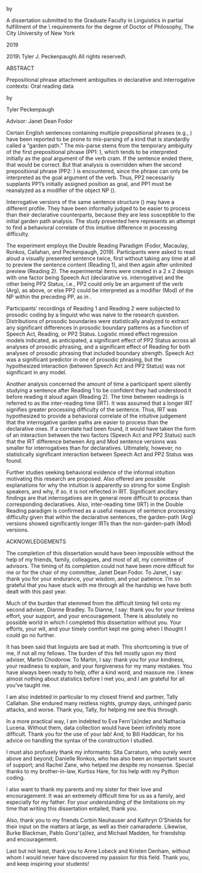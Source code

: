 
\centering
\pagenumbering{roman}
\vspace*{2.0in}

\uppercase{Prepositional phrase attachment ambiguities \\ in declarative and interrogative contexts: \\ Oral reading data}

\vspace{0.5in}

by

\vspace{0.5in}

\uppercase{Tyler Peckenpaugh}

\vfill 

A dissertation submitted to the Graduate Faculty in Linguistics in partial fulfillment of the \\ requirements for the degree of Doctor of Philosophy, The City University of New York 

\vspace{0.5in}

2019
\thispagestyle{empty}
\pagebreak

\setcounter{page}{2}
\vspace*{4in}
\vfill
\copyright 2019\\
Tyler J. Peckenpaugh\\
All rights reserved\\

\pagebreak

\includegraphics{approval-page2.pdf}

\pagebreak

ABSTRACT

\vspace{0.25in}

Prepositional phrase attachment ambiguities in declarative and interrogative contexts: Oral reading data

\vspace{0.25in}

by 

Tyler Peckenpaugh

\vspace{0.5in}

\raggedright 
Advisor: Janet Dean Fodor

\vspace{0.5in}


\setlength\parindent{24pt}\setlength{\parskip}{0.0pt plus 1.0pt}

Certain English sentences containing multiple prepositional phrases (e.g., \textit{She had planned to cram the paperwork in the drawer into her briefcase}) have been reported to be prone to mis-parsing of a kind that is standardly called a “garden path.” The mis-parse stems from the temporary ambiguity of the first prepositional phrase (PP1: \textit{in the drawer}), which tends to be interpreted initially as the goal argument of the verb cram. If the sentence ended there, that would be correct. But that analysis is overridden when the second prepositional phrase (PP2: \textit{into her briefcase}) is encountered, since the \textit{into} phrase can only be interpreted as the goal argument of the verb. Thus, PP2 necessarily supplants PP1’s initially assigned position as goal, and PP1 must be reanalyzed as a modifier of the object NP (\textit{the paperwork}).  

Interrogative versions of the same sentence structure (\textit{Had she planned to cram the paperwork in the drawer into her briefcase?}) may have a different profile. They have been informally judged to be easier to process than their declarative counterparts, because they are less susceptible to the initial garden path analysis. The study presented here represents an attempt to find a behavioral correlate of this intuitive difference in processing difficulty.

The experiment employs the Double Reading Paradigm (Fodor, Macaulay, Ronkos, Callahan, and Peckenpaugh, 2019). Participants were asked to read aloud a visually presented sentence twice, first without taking any time at all to preview the sentence content (Reading 1), and then again after unlimited preview (Reading 2). The experimental items were created in a 2 x 2 design with one factor being Speech Act (declarative vs. interrogative) and the other being PP2 Status, i.e., PP2 could only be an argument of the verb (Arg), as above, or else PP2 could be interpreted as a modifier (Mod) of the NP within the preceding PP, as in \textit{She had / Had she planned to cram the paperwork in the drawer of her filing cabinet(?)}.  

Participants' recordings of Reading 1 and Reading 2 were subjected to prosodic coding by a linguist who was naive to the research question. Distributions of prosodic boundaries were statistically analyzed to extract any significant differences in prosodic boundary patterns as a function of Speech Act, Reading, or PP2 Status. Logistic mixed effect regression models indicated, as anticipated, a significant effect of PP2 Status across all analyses of prosodic phrasing, and a significant effect of Reading for both analyses of prosodic phrasing that included boundary strength. Speech Act was a significant predictor in one of prosodic phrasing, but the hypothesized interaction (between Speech Act and PP2 Status) was not significant in any model.

Another analysis concerned the amount of time a participant spent silently studying a sentence after Reading 1 to be confident they had understood it before reading it aloud again (Reading 2). The time between readings is referred to as the inter-reading time (IRT). It was assumed that a longer IRT signifies greater processing difficulty of the sentence. Thus, IRT was hypothesized to provide a behavioral correlate of the intuitive judgement that the interrogative garden paths are easier to process than the declarative ones. If a correlate had been found, it would have taken the form of an interaction between the two factors (Speech Act and PP2 Status) such that the IRT difference between Arg and Mod sentence versions was smaller for interrogatives than for declaratives.  Ultimately, however, no statistically significant interaction between Speech Act and PP2 Status was found. 

Further studies seeking behavioral evidence of the informal intuition motivating this research are proposed. Also offered are possible explanations for why the intuition is apparently so strong for some English speakers, and why, if so, it is not reflected in IRT. Significant ancillary findings are that interrogatives are in general more difficult to process than corresponding declaratives. Also, inter-reading time (IRT) in the Double Reading paradigm is confirmed as a useful measure of sentence processing difficulty given that within the declarative sentences, the garden-path (Arg) versions showed significantly longer IRTs than the non-garden-path (Mod) versions. 

\pagebreak

\centering 

ACKNOWLEDGEMENTS

\vspace{0.5in}

\raggedright

\setlength\parindent{24pt}\setlength{\parskip}{0.0pt plus 1.0pt}

The completion of this dissertation would have been impossible without the help of my friends, family, colleagues, and most of all, my committee of advisors. The timing of its completion could not have been more difficult for me or for the chair of my committee, Janet Dean Fodor. To Janet, I say: thank you for your endurance, your wisdom, and your patience. I'm so grateful that you have stuck with me through all the hardship we have both dealt with this past year.

Much of the burden that stemmed from the difficult timing fell onto my second adviser, Dianne Bradley. To Dianne, I say: thank you for your tireless effort, your support, and your encouragement. There is absolutely no possible world in which I completed this dissertation without you. Your efforts, your wit, and your timely comfort kept me going when I thought I could go no further.
	
It has been said that linguists are bad at math. This shortcoming is true of me, if not all my fellows. The burden of this fell mostly upon my third adviser, Martin Chodorow. To Martin, I say: thank you for your kindness, your readiness to explain, and your forgiveness for my many mistakes. You have always been ready to help, offer a kind word, and reassure me. I knew almost nothing about statistics before I met you, and I am grateful for all you've taught me.

I am also indebted in particular to my closest friend and partner, Tally Callahan. She endured many restless nights, grumpy days, unhinged panic attacks, and worse. Thank you, Tally, for helping me see this through.

In a more practical way, I am indebted to Eva Fern\'{a}ndez and Nathacia Lucena. Without them, data collection would have been infinitely more difficult. Thank you for the use of your lab! And, to Bill Haddican, for his advice on handling the syntax of the construction I studied. 

I must also profusely thank my informants: Sita Carraturo, who surely went above and beyond; Danielle Ronkos, who has also been an important source of support; and Rachel Zane, who helped me despite my nonsense. Special thanks to my brother-in-law, Kurtiss Hare, for his help with my Python coding.

I also want to thank my parents and my sister for their love and encouragement. It was an extremely difficult time for us as a family, and especially for my father. For your understanding of the limitations on my time that writing this dissertation entailed, thank you. 

Also, thank you to my friends Corbin Neuhauser and Kathryn O’Shields for their input on the matters at large, as well as their camaraderie. Likewise, Burke Blackman, Pablo Gonz\'{a}lez, and Michael Madden, for friendship and encouragement.

Last but not least, thank you to Anne Lobeck and Kristen Denham, without whom I would never have discovered my passion for this field. Thank you, and keep inspiring your students!

\pagebreak